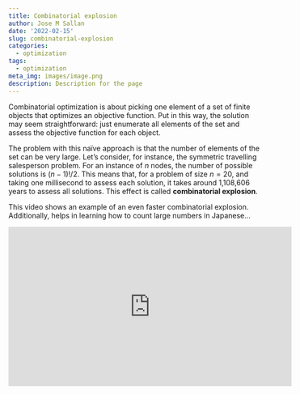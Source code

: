 ```yaml
---
title: Combinatorial explosion
author: Jose M Sallan
date: '2022-02-15'
slug: combinatorial-explosion
categories:
  - optimization
tags:
  - optimization
meta_img: images/image.png
description: Description for the page
---
```


Combinatorial optimization is about picking one element of a set of finite objects that optimizes an objective function. Put in this way, the solution may seem straightforward: just enumerate all elements of the set and assess the objective function for each object.

The problem with this naïve approach is that the number of elements of the set can be very large. Let's consider, for instance, the symmetric travelling salesperson problem. For an instance of $n$ nodes, the number of possible solutions is $\left(n-1\right)!/2$. This means that, for a problem of size $n=20$, and taking one millisecond to assess each solution, it takes around 1,108,606 years to assess all solutions. This effect is called **combinatorial explosion**.

This video shows an example of an even faster combinatorial explosion. Additionally, helps in learning how to count large numbers in Japanese...

<iframe width="560" height="315" src="https://www.youtube.com/embed/Q4gTV4r0zRs" title="YouTube video player" frameborder="0" allow="accelerometer; autoplay; clipboard-write; encrypted-media; gyroscope; picture-in-picture" allowfullscreen></iframe>